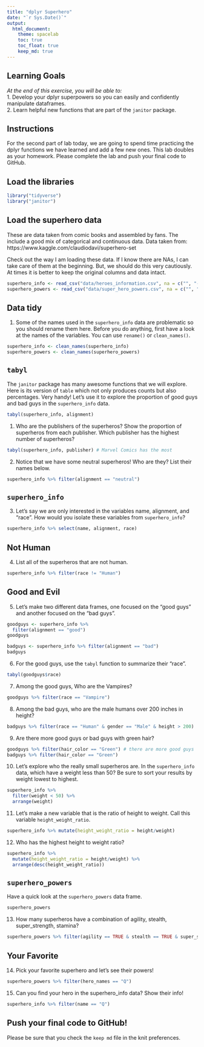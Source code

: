 ```yaml
---
title: "dplyr Superhero"
date: "`r Sys.Date()`"
output:
  html_document: 
    theme: spacelab
    toc: true
    toc_float: true
    keep_md: true
---
```


## Learning Goals  
*At the end of this exercise, you will be able to:*    
1. Develop your dplyr superpowers so you can easily and confidently manipulate dataframes.  
2. Learn helpful new functions that are part of the `janitor` package.  

## Instructions
For the second part of lab today, we are going to spend time practicing the dplyr functions we have learned and add a few new ones. This lab doubles as your homework. Please complete the lab and push your final code to GitHub.  

## Load the libraries
```r
library("tidyverse")
library("janitor")
```

## Load the superhero data
These are data taken from comic books and assembled by fans. The include a good mix of categorical and continuous data.  Data taken from: https://www.kaggle.com/claudiodavi/superhero-set  

Check out the way I am loading these data. If I know there are NAs, I can take care of them at the beginning. But, we should do this very cautiously. At times it is better to keep the original columns and data intact.  
```r
superhero_info <- read_csv("data/heroes_information.csv", na = c("", "-99", "-"))
superhero_powers <- read_csv("data/super_hero_powers.csv", na = c("", "-99", "-"))
```

## Data tidy
1. Some of the names used in the `superhero_info` data are problematic so you should rename them here. Before you do anything, first have a look at the names of the variables. You can use `rename()` or `clean_names()`.    

```r
superhero_info <- clean_names(superhero_info)
superhero_powers <- clean_names(superhero_powers)
```

## `tabyl`
The `janitor` package has many awesome functions that we will explore. Here is its version of `table` which not only produces counts but also percentages. Very handy! Let's use it to explore the proportion of good guys and bad guys in the `superhero_info` data.  
```r
tabyl(superhero_info, alignment)
```

1. Who are the publishers of the superheros? Show the proportion of superheros from each publisher. Which publisher has the highest number of superheros?  

```r
tabyl(superhero_info, publisher) # Marvel Comics has the most
```

2. Notice that we have some neutral superheros! Who are they? List their names below.  

```r
superhero_info %>% filter(alignment == "neutral")
```

## `superhero_info`
3. Let's say we are only interested in the variables name, alignment, and "race". How would you isolate these variables from `superhero_info`?

```r
superhero_info %>% select(name, alignment, race)
```

## Not Human
4. List all of the superheros that are not human.

```r
superhero_info %>% filter(race != "Human")
```

## Good and Evil
5. Let's make two different data frames, one focused on the "good guys" and another focused on the "bad guys".

```r
goodguys <- superhero_info %>%
  filter(alignment == "good")
goodguys
```

```r
badguys <- superhero_info %>% filter(alignment == "bad")
badguys
```

6. For the good guys, use the `tabyl` function to summarize their "race".

```r
tabyl(goodguys$race)
```

7. Among the good guys, Who are the Vampires?

```r
goodguys %>% filter(race == "Vampire")
```

8. Among the bad guys, who are the male humans over 200 inches in height?

```r
badguys %>% filter(race == "Human" & gender == "Male" & height > 200)
```

9. Are there more good guys or bad guys with green hair?  

```r
goodguys %>% filter(hair_color == "Green") # there are more good guys
badguys %>% filter(hair_color == "Green")
```

10. Let's explore who the really small superheros are. In the `superhero_info` data, which have a weight less than 50? Be sure to sort your results by weight lowest to highest.  

```r
superhero_info %>% 
  filter(weight < 50) %>%
  arrange(weight)
```

11. Let's make a new variable that is the ratio of height to weight. Call this variable `height_weight_ratio`.    

```r
superhero_info %>% mutate(height_weight_ratio = height/weight)
```

12. Who has the highest height to weight ratio?  

```r
superhero_info %>% 
  mutate(height_weight_ratio = height/weight) %>%
  arrange(desc(height_weight_ratio))
```

## `superhero_powers`
Have a quick look at the `superhero_powers` data frame.  

```r
superhero_powers
```

13. How many superheros have a combination of agility, stealth, super_strength, stamina?

```r
superhero_powers %>% filter(agility == TRUE & stealth == TRUE & super_strength == TRUE & stamina == TRUE)
```

## Your Favorite
14. Pick your favorite superhero and let's see their powers!  

```r
superhero_powers %>% filter(hero_names == "Q")
```

15. Can you find your hero in the superhero_info data? Show their info!  

```r
superhero_info %>% filter(name == "Q")
```

## Push your final code to GitHub!
Please be sure that you check the `keep md` file in the knit preferences.  